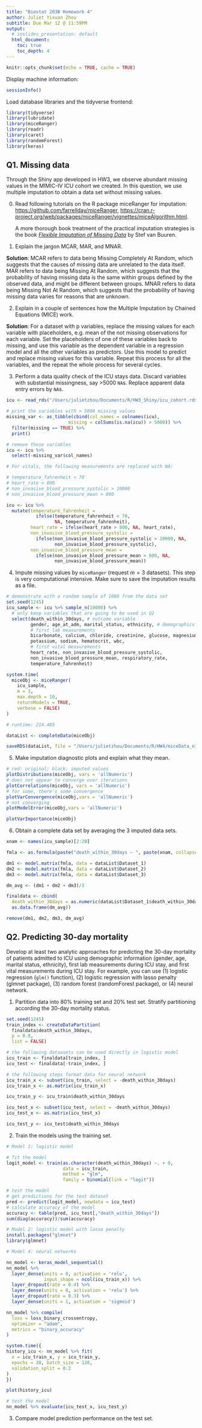 ```yaml
---
title: "Biostat 203B Homework 4"
author: Juliet Yixuan Zhou
subtitle: Due Mar 12 @ 11:59PM
output:
  # ioslides_presentation: default
  html_document:
    toc: true
    toc_depth: 4
---
```


```r
knitr::opts_chunk$set(echo = TRUE, cache = TRUE)
```
                      
Display machine information:
```r
sessionInfo()
```
Load database libraries and the tidyverse frontend:
```r
library(tidyverse)
library(lubridate)
library(miceRanger)
library(readr)
library(caret)
library(randomForest)
library(keras)
```

## Q1. Missing data

Through the Shiny app developed in HW3, we observe abundant missing values in the MIMIC-IV ICU cohort we created. In this question, we use multiple imputation to obtain a data set without missing values.

0. Read following tutorials on the R package miceRanger for imputation: <https://github.com/farrellday/miceRanger>, <https://cran.r-project.org/web/packages/miceRanger/vignettes/miceAlgorithm.html>.

    A more thorough book treatment of the practical imputation strategies is the book [*_Flexible Imputation of Missing Data_*](https://stefvanbuuren.name/fimd/) by Stef van Buuren. 

1. Explain the jargon MCAR, MAR, and MNAR.

**Solution**: MCAR refers to data being Missing Completely At Random, which suggests that the causes of missing data are unrelated to the data itself. MAR refers to data being Missing At Random, which suggests that the probability of having missing data is the same within groups defined by the observed data, and might be different between groups. MNAR refers to data being Missing Not At Random, which suggests that the probability of having missing data varies for reasons that are unknown. 

2. Explain in a couple of sentences how the Multiple Imputation by Chained Equations (MICE) work.

**Solution**: For a dataset with p variables, replace the missing values for each variable with placeholders, e.g. mean of the not missing observations for each variable. Set the placeholders of one of these variables back to missing, and use this variable as the dependent variable in a regression model and all the other variables as predictors. Use this model to predict and replace missing values for this variable. Repeat this process for all the variables, and the repeat the whole process for several cycles. 

3. Perform a data quality check of the ICU stays data. Discard variables with substantial missingness, say >5000 `NA`s. Replace apparent data entry errors by `NA`s.

```r
icu <- read_rds("/Users/julietzhou/Documents/R/HW3_Shiny/icu_cohort.rds")

# print the variables with > 5000 missing values
missing_var <- as_tibble(cbind(col_names = colnames(icu), 
                       missing = colSums(is.na(icu)) > 5000)) %>% 
  filter(missing == TRUE) %>% 
  print()

# remove these variables
icu <- icu %>% 
  select(-missing_var$col_names)
```

```r
# For vitals, the following measurements are replaced with NA: 

# temperature_fahrenheit < 70
# heart_rate > 800
# non_invasive_blood_pressure_systolic > 10000
# non_invasive_blood_pressure_mean > 800

icu <- icu %>% 
  mutate(temperature_fahrenheit = 
           ifelse(temperature_fahrenheit < 70, 
                  NA, temperature_fahrenheit),
         heart_rate = ifelse(heart_rate > 800, NA, heart_rate),
         non_invasive_blood_pressure_systolic = 
           ifelse(non_invasive_blood_pressure_systolic > 10000, NA, 
                  non_invasive_blood_pressure_systolic),
         non_invasive_blood_pressure_mean = 
           ifelse(non_invasive_blood_pressure_mean > 800, NA,
                  non_invasive_blood_pressure_mean))
```


4. Impute missing values by `miceRanger` (request $m=3$ datasets). This step is very computational intensive. Make sure to save the imputation results as a file.

```r
# demonstrate with a random sample of 1000 from the data set
set.seed(1245)
icu_sample <- icu %>% sample_n(10000) %>% 
  # only keep variables that are going to be used in Q2
  select(death_within_30days, # outcome variable
         gender, age_at_adm, marital_status, ethnicity, # demographics
         # first lab measurements
         bicarbonate, calcium, chloride, creatinine, glucose, magnesium, 
         potassium, sodium, hematocrit, wbc,
         # first vital measurements
         heart_rate, non_invasive_blood_pressure_systolic, 
         non_invasive_blood_pressure_mean, respiratory_rate, 
         temperature_fahrenheit)

system.time(
  miceObj <- miceRanger(
    icu_sample, 
    m = 3, 
    max.depth = 10,
    returnModels = TRUE, 
    verbose = FALSE)
)

# runtime: 214.485 

dataList <- completeData(miceObj)

saveRDS(dataList, file = "/Users/julietzhou/Documents/R/HW4/miceData_n10000.rds")
```

5. Make imputation diagnostic plots and explain what they mean.
```r
# red: original; black: imputed values
plotDistributions(miceObj, vars = 'allNumeric')
# does not appear to converge over iterations
plotCorrelations(miceObj, vars = 'allNumeric')
# for some, there's some convergence
plotVarConvergence(miceObj,vars = 'allNumeric')
# not converging
plotModelError(miceObj,vars = 'allNumeric')

plotVarImportance(miceObj)
```
6. Obtain a complete data set by averaging the 3 imputed data sets.

```r
xnam <- names(icu_sample)[2:20]

fmla <- as.formula(paste("death_within_30days ~ ", paste(xnam, collapse= "+")))

dm1 <- model.matrix(fmla, data = dataList$Dataset_1)
dm2 <- model.matrix(fmla, data = dataList$Dataset_2)
dm3 <- model.matrix(fmla, data = dataList$Dataset_3)

dm_avg <- (dm1 + dm2 + dm3)/3

finaldata <- cbind(
  death_within_30days = as.numeric(dataList$Dataset_1$death_within_30days), 
  as.data.frame(dm_avg))

remove(dm1, dm2, dm3, dm_avg)
```

## Q2. Predicting 30-day mortality

Develop at least two analytic approaches for predicting the 30-day mortality of patients admitted to ICU using demographic information (gender, age, marital status, ethnicity), first lab measurements during ICU stay, and first vital measurements during ICU stay. For example, you can use (1) logistic regression (`glm()` function), (2) logistic regression with lasso penalty (glmnet package), (3) random forest (randomForest package), or (4) neural network.

1. Partition data into 80% training set and 20% test set. Stratify partitioning according the 30-day mortality status.

```r
set.seed(1245)
train_index <- createDataPartition(
  finaldata$death_within_30days,
  p = 0.8,
  list = FALSE)

# the following dataasets can be used directly in logistic model
icu_train <- finaldata[train_index, ]
icu_test <- finaldata[-train_index, ]

# the following steps format data for neural network
icu_train_x <- subset(icu_train, select = -death_within_30days) 
icu_train_x <- as.matrix(icu_train_x)

icu_train_y <- icu_train$death_within_30days

icu_test_x <- subset(icu_test, select = -death_within_30days) 
icu_test_x <- as.matrix(icu_test_x)

icu_test_y <- icu_test$death_within_30days
```

2. Train the models using the training set.

```r
# Model 1: logistic model

# fit the model
logit_model <- train(as.character(death_within_30days) ~. + 0, 
                     data = icu_train, 
                     method = "glm", 
                     family = binomial(link = "logit"))

# test the model
# get predictions for the test dataset
pred <- predict(logit_model, newdata = icu_test)
# calculate accuracy of the model
accuracy <- table(pred, icu_test[,"death_within_30days"])
sum(diag(accuracy))/sum(accuracy)
```

```r
# Model 2: logistic model with lasso penalty
install.packages("glmnet")
library(glmnet)

```

```r
# Model 4: neural networks

nn_model <- keras_model_sequential() 
nn_model %>% 
  layer_dense(units = 8, activation = 'relu', 
              input_shape = ncol(icu_train_x)) %>% 
  layer_dropout(rate = 0.4) %>% 
  layer_dense(units = 8, activation = 'relu') %>%
  layer_dropout(rate = 0.3) %>%
  layer_dense(units = 1, activation = 'sigmoid') 

nn_model %>% compile(
  loss = loss_binary_crossentropy, 
  optimizer = "adam", 
  metrics = "binary_accuracy"
)

system.time({
history_icu <- nn_model %>% fit(
  x = icu_train_x, y = icu_train_y, 
  epochs = 30, batch_size = 128, 
  validation_split = 0.2
)
})

plot(history_icu)

# test the model
nn_model %>% evaluate(icu_test_x, icu_test_y)
```

3. Compare model prediction performance on the test set.


